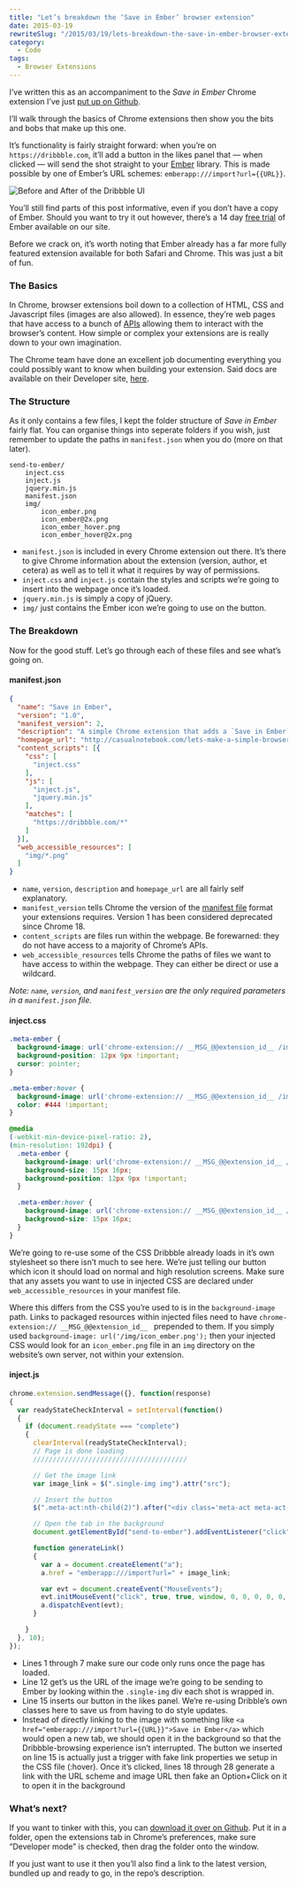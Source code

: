 ```yaml
---
title: "Let’s breakdown the ‘Save in Ember’ browser extension"
date: 2015-03-19
rewriteSlug: "/2015/03/19/lets-breakdown-the-save-in-ember-browser-extension/"
category:
  - Code
tags:
  - Browser Extensions
---
```


I’ve written this as an accompaniment to the _Save in Ember_ Chrome extension I’ve just [put up on Github](https://github.com/ElliotEKJ/save-in-ember).

I’ll walk through the basics of Chrome extensions then show you the bits and bobs that make up this one.

It’s functionality is fairly straight forward: when you’re on `https://dribbble.com`, it’ll add a button in the likes panel that — when clicked — will send the shot straight to your [Ember](http://realmacsoftware.com/ember) library. This is made possible by one of Ember’s URL schemes: `emberapp:///import?url={{URL}}`.

![Before and After of the Dribbble UI](./save-in-ember-preview.png)

You’ll still find parts of this post informative, even if you don’t have a copy of Ember. Should you want to try it out however, there’s a 14 day [free trial](http://realmacsoftware.com/ember#download) of Ember available on our site.

Before we crack on, it’s worth noting that Ember already has a far more fully featured extension available for both Safari and Chrome. This was just a bit of fun.

### The Basics

In Chrome, browser extensions boil down to a collection of HTML, CSS and Javascript files (images are also allowed). In essence, they’re web pages that have access to a bunch of [APIs](https://developer.chrome.com/extensions/api_index) allowing them to interact with the browser’s content. How simple or complex your extensions are is really down to your own imagination.

The Chrome team have done an excellent job documenting everything you could possibly want to know when building your extension. Said docs are available on their Developer site, [here](https://developer.chrome.com/extensions).

### The Structure

As it only contains a few files, I kept the folder structure of _Save in Ember_ fairly flat. You can organise things into seperate folders if you wish, just remember to update the paths in `manifest.json` when you do (more on that later).

```
send-to-ember/
    inject.css
    inject.js
    jquery.min.js
    manifest.json
    img/
        icon_ember.png
        icon_ember@2x.png
        icon_ember_hover.png
        icon_ember_hover@2x.png
```

- `manifest.json` is included in every Chrome extension out there. It’s there to give Chrome information about the extension (version, author, et cetera) as well as to tell it what it requires by way of permissions.
- `inject.css` and `inject.js` contain the styles and scripts we’re going to insert into the webpage once it’s loaded.
- `jquery.min.js` is simply a copy of jQuery.
- `img/` just contains the Ember icon we’re going to use on the button.

### The Breakdown

Now for the good stuff. Let’s go through each of these files and see what’s going on.

#### manifest.json

```json
{
  "name": "Save in Ember",
  "version": "1.0",
  "manifest_version": 2,
  "description": "A simple Chrome extension that adds a `Save in Ember` button next to Dribbble shots.",
  "homepage_url": "http://casualnotebook.com/lets-make-a-simple-browser-extension-for-chrome",
  "content_scripts": [{
    "css": [
      "inject.css"
    ],
    "js": [
      "inject.js",
      "jquery.min.js"
    ],
    "matches": [
      "https://dribbble.com/*"
    ]
  }],
  "web_accessible_resources": [
    "img/*.png"
  ]
}
```

- `name`, `version`, `description` and `homepage_url` are all fairly self explanatory.
- `manifest_version` tells Chrome the version of the [manifest file](https://developer.chrome.com/extensions/manifest) format your extensions requires. Version 1 has been considered deprecated since Chrome 18.
- `content_scripts` are files run within the webpage. Be forewarned: they do not have access to a majority of Chrome’s APIs.
- `web_accessible_resources` tells Chrome the paths of files we want to have access to within the webpage. They can either be direct or use a wildcard.

_Note: `name`, `version`, and `manifest_version` are the only required parameters in a `manifest.json` file._

#### inject.css

```css
.meta-ember {
  background-image: url('chrome-extension:// __MSG_@@extension_id__ /img/icon_ember.png');
  background-position: 12px 9px !important;
  cursor: pointer;
}

.meta-ember:hover {
  background-image: url('chrome-extension:// __MSG_@@extension_id__ /img/icon_ember_hover.png');
  color: #444 !important;
}

@media
(-webkit-min-device-pixel-ratio: 2),
(min-resolution: 192dpi) {
  .meta-ember {
    background-image: url('chrome-extension:// __MSG_@@extension_id__ /img/icon_ember@2x.png');
    background-size: 15px 16px;
    background-position: 12px 9px !important;
  }

  .meta-ember:hover {
    background-image: url('chrome-extension:// __MSG_@@extension_id__ /img/icon_ember_hover@2x.png');
    background-size: 15px 16px;
  }
}
```

We’re going to re-use some of the CSS Dribbble already loads in it’s own stylesheet so there isn’t much to see here. We’re just telling our button which icon it should load on normal and high resolution screens. Make sure that any assets you want to use in injected CSS are declared under `web_accessible_resources` in your manifest file.

Where this differs from the CSS you’re used to is in the `background-image` path. Links to packaged resources within injected files need to have `chrome-extension:// __MSG_@@extension_id__ ` prepended to them. If you simply used `background-image: url('/img/icon_ember.png');` then your injected CSS would look for an `icon_ember.png` file in an `img` directory on the website’s own server, not within your extension.

#### inject.js

```js
chrome.extension.sendMessage({}, function(response)
{
  var readyStateCheckInterval = setInterval(function()
  {
    if (document.readyState === "complete")
    {
      clearInterval(readyStateCheckInterval);
      // Page is done loading
      ///////////////////////////////////////

      // Get the image link
      var image_link = $(".single-img img").attr("src");

      // Insert the button
      $(".meta-act:nth-child(2)").after("<div class='meta-act meta-act-full'><span class='meta-act-link meta-ember' id='send-to-ember'>Save in Ember</span></div>");

      // Open the tab in the background
      document.getElementById("send-to-ember").addEventListener("click", generateLink, false);

      function generateLink()
      {
        var a = document.createElement("a");
        a.href = "emberapp:///import?url=" + image_link;

        var evt = document.createEvent("MouseEvents");
        evt.initMouseEvent("click", true, true, window, 0, 0, 0, 0, 0, true, false, false, false, 0, null);
        a.dispatchEvent(evt);
      }

    }
  }, 10);
});
```

- Lines 1 through 7 make sure our code only runs once the page has loaded.
- Line 12 get’s us the URL of the image we’re going to be sending to Ember by looking within the `.single-img` div each shot is wrapped in.
- Line 15 inserts our button in the likes panel. We’re re-using Dribble’s own classes here to save us from having to do style updates.
- Instead of directly linking to the image with something like `<a href="emberapp:///import?url={{URL}}">Save in Ember</a>` which would open a new tab, we should open it in the background so that the Dribbble-browsing experience isn’t interrupted. The button we inserted on line 15 is actually just a trigger with fake link properties we setup in the CSS file (:hover). Once it’s clicked, lines 18 through 28 generate a link with the URL scheme and image URL then fake an Option+Click on it to open it in the background

### What’s next?

If you want to tinker with this, you can [download it over on Github](https://github.com/ElliotEKJ/save-in-ember). Put it in a folder, open the extensions tab in Chrome’s preferences, make sure “Developer mode” is checked, then drag the folder onto the window.

If you just want to use it then you’ll also find a link to the latest version, bundled up and ready to go, in the repo’s description.
  